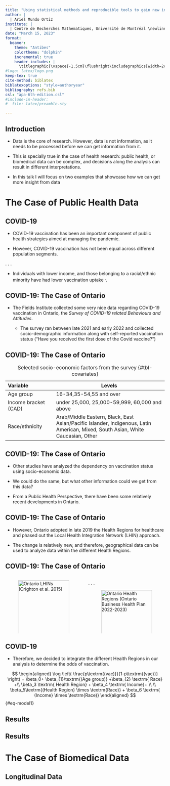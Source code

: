 ```yaml
---
title: "Using statistical methods and reproducible tools to gain new insights from biomedical and public health data"
author: | 
  | Ariel Mundo Ortiz
institute: |
  | Centre de Recherches Mathematiques, Université de Montréal \newline \newline \Large \textbf{MfPH Next Generation Seminar Series}
date: "March 15, 2023"
format: 
  beamer:
    theme: "Antibes"
    colortheme: "dolphin"
    incremental: true
    header-includes: |
      \titlegraphic{\vspace{-1.5cm}\flushright\includegraphics[width=2cm,height=2cm]{latex/MfPH_logo.png}}
#logo: latex/logo.png
keep-tex: true
cite-method: biblatex
biblatexoptions: "style=authoryear"
bibliography: refs.bib
csl: "apa-6th-edition.csl"
#include-in-header: 
#  file: latex/preamble.sty

---
```


## Introduction

- Data is the core of research. However, data is not information, as it needs to be processed before we can get information from it.

- This is specially true in the case of health research: public health, or biomedical data can be complex, and decisions along the analysis can result in different interpretations.

- In this talk I will focus on two examples that showcase how we can get more insight from data 

# The Case of Public Health Data

## COVID-19

- COVID-19 vaccination has been an important component of public health strategies aimed at managing the pandemic.

- However, COVID-19 vaccination has not been equal across different population segments.

. . .

- Individuals with lower income, and those belonging to a racial/ethnic minority have had lower vaccination uptake \footcite{nafilyan2021}$^{,}$\footcite{gerretsen2021}.


## COVID-19: The Case of Ontario

- The Fields Institute collected some very nice data regarding COVID-19 vaccination in Ontario, the _Survey of COVID-19 related Behaviours and Attitudes_.

  - The survey ran between late 2021 and early 2022 and collected socio-demographic information along with self-reported vaccination status ("Have you received the first dose of the Covid vaccine?")
  

## COVID-19: The Case of Ontario

| Variable             | Levels                                            |            
|:---------------------|---------------------------------------------------|
| Age group            | 16-34,35-54,55 and over                           |
| Income bracket (CAD) | under 25,000, 25,000-59,999, 60,000 and above     |
| Race/ethnicity       | Arab/Middle Eastern, Black, East Asian/Pacific Islander, Indigenous, Latin American, Mixed, South Asian, White Caucasian, Other |


: Selected socio-economic factors from the survey {#tbl-covariates}

## COVID-19: The Case of Ontario

- Other studies have analyzed the dependency on vaccination status using socio-economic data.

- We could do the same, but what other information could we get from this data?

- From a Public Health Perspective, there have been some relatively recent developments in Ontario.


## COVID-19: The Case of Ontario

- However, Ontario adopted in late 2019 the Health Regions for healthcare and phased out the Local Health Integration Network (LHIN) approach.

- The change is relatively new, and therefore, geographical data can be used to analyze data within the different Health Regions.


## COVID-19: The Case of Ontario

:::: {.columns}

::: {.column width="50%"}

![Ontario LHINs (Crighton et al. 2015)](latex/LHIN_map.jpg){width=100%} 

:::

::: {.column width="50%"}
. . .

![Ontario Health Regions (Ontario Business Health Plan 2022-2023)](latex/ON_HR_map.jpg){width=100%}

:::

::::


## COVID-19

- Therefore, we decided to integrate the different Health Regions in our analysis to determine the odds of vaccination.

$$
\begin{aligned}
\log \left( \frac{p\textrm{(vac)}}{1-p\textrm{(vac)}} \right) = \beta_0+ \beta_{1}\textrm{(Age group)} +\beta_{2} \textrm{ Race} +\\ \beta_3 \textrm{ Health Region} + \beta_4 \textrm{ Income}+ \\ \\ \beta_5\textrm{(Health Region} \times \textrm{Race)} + \beta_6 \textrm{ (Income} \times \textrm{Race)}
\end{aligned}
$$ {#eq-model1}

## Results

\tiny
\renewcommand{\arraystretch}{0.5}

\hypertarget{tbl-model}{}
\begin{longtable}{lccc}
\caption{\label{tbl-model}Multivariable Regression Results}\tabularnewline

\toprule
\textbf{Characteristic} & \textbf{OR} & \textbf{95\% CI} & \textbf{p-value}\\
\midrule
\endfirsthead
\multicolumn{4}{@{}l}{\textit{(continued)}}\\
\toprule
\textbf{Characteristic} & \textbf{OR} & \textbf{95\% CI} & \textbf{p-value}\\
\midrule
\endhead

\endfoot
\bottomrule
\endlastfoot
\textbf{Age Group} &  &  & \\
\hspace{1em}16\_34 & — & — & \\
\hspace{1em}35\_54 & 0.90 & 0.67, 1.21 & 0.5\\
\hspace{1em}55\_and\_over & 0.99 & 0.74, 1.32 & >0.9\\
\textbf{Income} &  &  & \\
\hspace{1em}60000\_and\_above & — & — & \\
\hspace{1em}25000\_59999 & 0.59 & 0.39, 0.89 & 0.011\\
\hspace{1em}under\_25000 & 0.37 & 0.25, 0.56 & <0.001\\
\textbf{Race} &  &  & \\
\hspace{1em}white\_caucasian & — & — & \\
\hspace{1em}arab\_middle\_eastern & 0.31 & 0.14, 0.69 & 0.004\\
\hspace{1em}black & 0.32 & 0.17, 0.60 & <0.001\\
\hspace{1em}east\_asian\_pacific\_islander & 1.15 & 0.50, 2.66 & 0.7\\
\hspace{1em}indigenous & 0.44 & 0.19, 1.02 & 0.056\\
\hspace{1em}latin\_american & 0.28 & 0.11, 0.67 & 0.004\\
\hspace{1em}mixed & 0.64 & 0.25, 1.65 & 0.4\\
\hspace{1em}other & 0.22 & 0.12, 0.41 & <0.001\\
\hspace{1em}south\_asian & 0.91 & 0.49, 1.69 & 0.8\\
\textbf{Health Region} &  &  & \\
\hspace{1em}Toronto & — & — & \\
\hspace{1em}Central & 1.47 & 0.92, 2.35 & 0.11\\
\hspace{1em}East & 1.42 & 0.90, 2.23 & 0.13\\
\hspace{1em}West & 1.55 & 1.05, 2.30 & 0.029\\
\textbf{Income * Race} &  &  & \\
\hspace{1em}25000\_59999 * arab\_middle\_eastern & 1.79 & 0.67, 4.83 & 0.2\\
\hspace{1em}under\_25000 * arab\_middle\_eastern & 3.05 & 1.26, 7.39 & 0.013\\
\hspace{1em}25000\_59999 * black & 1.34 & 0.59, 3.05 & 0.5\\
\hspace{1em}under\_25000 * black & 3.19 & 1.45, 6.99 & 0.004\\
\hspace{1em}25000\_59999 * east\_asian\_pacific\_islander & 0.42 & 0.17, 1.05 & 0.062\\
\hspace{1em}under\_25000 * east\_asian\_pacific\_islander & 1.16 & 0.47, 2.86 & 0.8\\
\hspace{1em}25000\_59999 * indigenous & 1.36 & 0.48, 3.89 & 0.6\\
\hspace{1em}under\_25000 * indigenous & 1.45 & 0.55, 3.80 & 0.5\\
\hspace{1em}25000\_59999 * latin\_american & 1.24 & 0.45, 3.43 & 0.7\\
\end{longtable}

## Results

\tiny
\renewcommand{\arraystretch}{0.5}

\hypertarget{tbl-model1}{}
\begin{longtable}{lccc}
\caption{\label{tbl-model}Multivariable Regression Results}\tabularnewline

\toprule
\textbf{Characteristic} & \textbf{OR} & \textbf{95\% CI} & \textbf{p-value}\\
\midrule

\hspace{1em}under\_25000 * latin\_american & 2.80 & 1.04, 7.51 & 0.041\\
\hspace{1em}25000\_59999 * mixed & 0.85 & 0.32, 2.26 & 0.7\\
\hspace{1em}under\_25000 * mixed & 1.10 & 0.37, 3.27 & 0.9\\
\hspace{1em}25000\_59999 * other & 6.93 & 2.65, 18.1 & <0.001\\
\hspace{1em}under\_25000 * other & 4.59 & 2.33, 9.05 & <0.001\\
\hspace{1em}25000\_59999 * south\_asian & 1.20 & 0.51, 2.85 & 0.7\\
\hspace{1em}under\_25000 * south\_asian & 2.00 & 0.93, 4.30 & 0.077\\
\textbf{Race * Health Region} &  &  & \\
\hspace{1em}arab\_middle\_eastern * Central & 0.66 & 0.26, 1.70 & 0.4\\
\hspace{1em}black * Central & 0.44 & 0.19, 0.98 & 0.046\\
\hspace{1em}east\_asian\_pacific\_islander * Central & 0.98 & 0.38, 2.53 & >0.9\\
\hspace{1em}indigenous * Central & 0.63 & 0.22, 1.79 & 0.4\\
\hspace{1em}latin\_american * Central & 0.67 & 0.23, 1.96 & 0.5\\
\hspace{1em}mixed * Central & 0.73 & 0.24, 2.22 & 0.6\\
\hspace{1em}other * Central & 0.80 & 0.36, 1.78 & 0.6\\
\hspace{1em}south\_asian * Central & 0.54 & 0.25, 1.20 & 0.13\\
\hspace{1em}arab\_middle\_eastern * East & 0.43 & 0.13, 1.45 & 0.2\\
\hspace{1em}black * East & 0.83 & 0.34, 2.04 & 0.7\\
\hspace{1em}east\_asian\_pacific\_islander * East & 0.86 & 0.29, 2.56 & 0.8\\
\hspace{1em}indigenous * East & 0.69 & 0.23, 2.08 & 0.5\\
\hspace{1em}latin\_american * East & 1.03 & 0.32, 3.34 & >0.9\\
\hspace{1em}mixed * East & 0.91 & 0.28, 3.03 & 0.9\\
\hspace{1em}other * East & 1.05 & 0.39, 2.83 & >0.9\\
\hspace{1em}south\_asian * East & 0.52 & 0.19, 1.45 & 0.2\\
\hspace{1em}arab\_middle\_eastern * West & 1.00 & 0.37, 2.73 & >0.9\\
\hspace{1em}black * West & 0.76 & 0.32, 1.80 & 0.5\\
\hspace{1em}east\_asian\_pacific\_islander * West & 0.52 & 0.20, 1.34 & 0.2\\
\hspace{1em}indigenous * West & 0.39 & 0.14, 1.09 & 0.073\\
\hspace{1em}latin\_american * West & 0.94 & 0.32, 2.72 & >0.9\\
\hspace{1em}mixed * West & 0.37 & 0.12, 1.16 & 0.089\\
\hspace{1em}other * West & 0.41 & 0.18, 0.93 & 0.032\\
\hspace{1em}south\_asian * West & 0.41 & 0.18, 0.95 & 0.037\\*
\multicolumn{4}{l}{\rule{0pt}{1em}\textsuperscript{1} OR = Odds Ratio, CI = Confidence Interval}\\
\end{longtable}


# The Case of Biomedical Data

## Longitudinal Data
